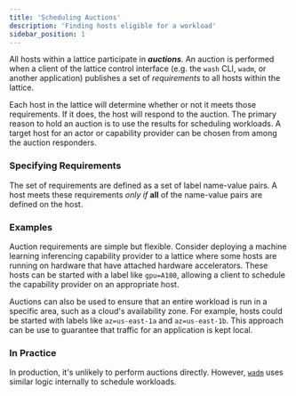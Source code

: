 ```yaml
---
title: 'Scheduling Auctions'
description: 'Finding hosts eligible for a workload'
sidebar_position: 1
---
```


All hosts within a lattice participate in _**auctions**_. An auction is performed when a client of the lattice control interface (e.g. the `wash` CLI, `wadm`, or another application) publishes a set of _requirements_ to all hosts within the lattice.

Each host in the lattice will determine whether or not it meets those requirements. If it does, the host will respond to the auction. The primary reason to hold an auction is to use the results for scheduling workloads. A target host for an actor or capability provider can be chosen from among the auction responders.

### Specifying Requirements

The set of requirements are defined as a set of label name-value pairs. A host meets these requirements _only if_ **all** of the name-value pairs are defined on the host.

### Examples

Auction requirements are simple but flexible. Consider deploying a machine learning inferencing capability provider to a lattice where some hosts are running on hardware that have attached hardware accelerators. These hosts can be started with a label like `gpu=A100`, allowing a client to schedule the capability provider on an appropriate host.

Auctions can also be used to ensure that an entire workload is run in a specific area, such as a cloud's availability zone. For example, hosts could be started with labels like `az=us-east-1a` and `az=us-east-1b`. This approach can be use to guarantee that traffic for an application is kept local.

### In Practice

In production, it's unlikely to perform auctions directly. However, [`wadm`](/docs/0.82/category/declarative-application-deployment-wadm) uses similar logic internally to schedule workloads.
